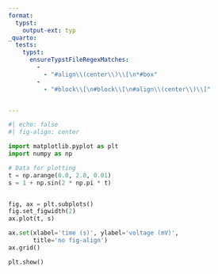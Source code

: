 ```yaml
---
format:
  typst:
    output-ext: typ
_quarto:
  tests:
    typst:
      ensureTypstFileRegexMatches:
        -
          - "#align\\(center\\)\\[\n*#box"
        -
          - "#block\\[\n#block\\[\n#align\\(center\\)\\["


---
```


```python
#| echo: false
#| fig-align: center

import matplotlib.pyplot as plt
import numpy as np

# Data for plotting
t = np.arange(0.0, 2.0, 0.01)
s = 1 + np.sin(2 * np.pi * t)


fig, ax = plt.subplots()
fig.set_figwidth(2)
ax.plot(t, s)

ax.set(xlabel='time (s)', ylabel='voltage (mV)',
       title='no fig-align')
ax.grid()

plt.show()
```
